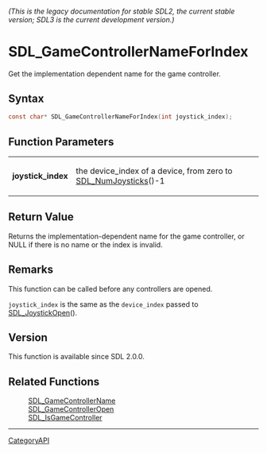 ====== (This is the legacy documentation for stable SDL2, the current stable version; SDL3 is the current development version.) ======
= SDL_GameControllerNameForIndex =

Get the implementation dependent name for the game controller.

== Syntax ==

<syntaxhighlight lang='c'>
const char* SDL_GameControllerNameForIndex(int joystick_index);
</syntaxhighlight>

== Function Parameters ==

{|
|'''joystick_index'''
|the device_index of a device, from zero to [[SDL_NumJoysticks]]()-1
|}

== Return Value ==

Returns the implementation-dependent name for the game controller, or NULL
if there is no name or the index is invalid.

== Remarks ==

This function can be called before any controllers are opened.

<code>joystick_index</code> is the same as the <code>device_index</code>
passed to [[SDL_JoystickOpen]]().

== Version ==

This function is available since SDL 2.0.0.

== Related Functions ==

:[[SDL_GameControllerName]]
:[[SDL_GameControllerOpen]]
:[[SDL_IsGameController]]

----
[[CategoryAPI]]


